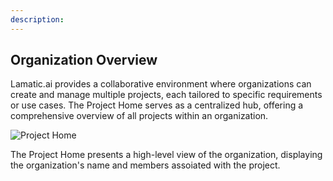 ---
description:
---

## Organization Overview


Lamatic.ai provides a collaborative environment where organizations can create and manage multiple projects, each tailored to specific requirements or use cases. The Project Home serves as a centralized hub, offering a comprehensive overview of all projects within an organization.

![Project Home](/assets/project_home.png)

The Project Home presents a high-level view of the organization, displaying the organization's name and members assoiated with the project.




